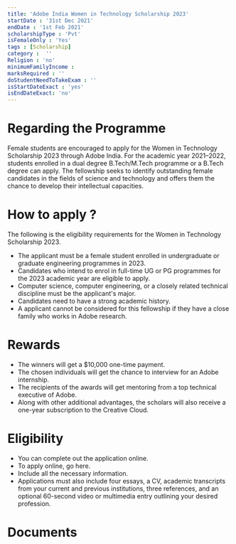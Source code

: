 ```yaml
---
title: 'Adobe India Women in Technology Scholarship 2023'
startDate : '31st Dec 2021'
endDate : '1st Feb 2021'
scholarshipType : 'Pvt'
isFemaleOnly : 'Yes'
tags : [Scholarship]
category :  ''
Religion : 'no'
minimumFamilyIncome :
marksRequired : ''
doStudentNeedToTakeExam : ''
isStartDateExact : 'yes'
isEndDateExact: 'no'
---
```

                        
# Regarding the Programme
Female students are encouraged to apply for the Women in Technology Scholarship 2023 through Adobe India.
For the academic year 2021–2022, students enrolled in a dual degree B.Tech/M.Tech programme or a B.Tech degree can apply. 
The fellowship seeks to identify outstanding female candidates in the fields of science and technology and offers them the chance to develop their intellectual capacities.



# How to apply ?
The following is the eligibility requirements for the Women in Technology Scholarship 2023.
 - The applicant must be a female student enrolled in undergraduate or graduate engineering programmes in 2023.
 - Candidates who intend to enrol in full-time UG or PG programmes for the 2023 academic year are eligible to apply.
 - Computer science, computer engineering, or a closely related technical discipline must be the applicant's major.
 - Candidates need to have a strong academic history.
 - A applicant cannot be considered for this fellowship if they have a close family who works in Adobe research.

# Rewards
 - The winners will get a $10,000 one-time payment.
 - The chosen individuals will get the chance to interview for an Adobe internship.
 - The recipients of the awards will get mentoring from a top technical executive of Adobe.
 - Along with other additional advantages, the scholars will also receive a one-year subscription to the Creative Cloud.


# Eligibility

 - You can complete out the application online.
 - To apply online, go here.
 - Include all the necessary information.
 - Applications must also include four essays, a CV, academic transcripts from your current and previous institutions, three references, and an optional 60-second video or multimedia entry outlining your desired profession.



# Documents



